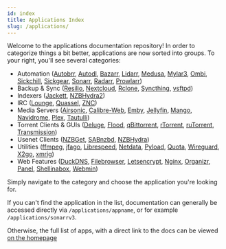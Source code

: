 ```yaml
---
id: index
title: Applications Index
slug: /applications/
---
```


Welcome to the applications documentation repository! In order to categorize things a bit better, applications are now sorted into groups. To your right, you'll see several categories:

- Automation ([Autobrr](autobrr.mdx), [Autodl](autodl.mdx), [Bazarr](bazarr.mdx), [Lidarr](lidarr.mdx), [Medusa](medusa.mdx), [Mylar3](mylar.mdx), [Ombi](ombi.mdx), [Sickchill](sickchill.mdx), [Sickgear](sickgear.mdx), [Sonarr](sonarr.mdx), [Radarr](radarr.mdx), [Prowlarr](prowlarr.mdx))
- Backup & Sync ([Resilio](btsync.mdx), [Nextcloud](nextcloud.mdx), [Rclone](rclone.mdx), [Syncthing](syncthing.mdx), [vsftpd](vsftpd.mdx))
- Indexers ([Jackett](jackett.mdx), [NZBHydra2](nzbhydra.mdx))
- IRC ([Lounge](lounge.mdx), [Quassel](quassel.mdx), [ZNC](znc.mdx))
- Media Servers ([Airsonic](airsonic.mdx), [Calibre-Web](calibreweb.mdx), [Emby](emby.mdx), [Jellyfin](jellyfin.mdx), [Mango](mango.mdx), [Navidrome](navidrome.mdx), [Plex](plex.mdx), [Tautulli](tautulli.mdx))
- Torrent Clients & GUIs ([Deluge](deluge.mdx), [Flood](flood.mdx), [qBittorrent](qbittorrent.mdx), [rTorrent](rtorrent.mdx), [ruTorrent](rutorrent.mdx), [Transmission](transmission.mdx))
- Usenet Clients ([NZBGet](nzbget.mdx), [SABnzbd](sabnzbd.mdx), [NZBHydra](nzbhydra.mdx))
- Utilities ([ffmpeg](ffmpeg.mdx), [jfago](jfago.mdx), [Librespeed](librespeed.mdx), [Netdata](netdata.mdx), [Pyload](pyload.mdx), [Quota](quota.mdx), [Wireguard](wireguard.mdx), [X2go](x2go.mdx), [xmrig](xmrig.mdx))
- Web Features ([DuckDNS](duckdns.mdx), [Filebrowser](filebrowser.mdx), [Letsencrypt](letsencrypt.mdx), [Nginx](nginx.mdx), [Organizr](organizr.mdx), [Panel](panel.mdx), [Shellinabox](shellinabox.mdx), [Webmin](webmin.mdx))

Simply navigate to the category and choose the application you're looking for.

If you can't find the application in the list, documentation can generally be accessed directly via `/applications/appname`, or for example `/applications/sonarrv3`.

Otherwise, the full list of apps, with a direct link to the docs can be viewed [on the homepage](/#applications)
